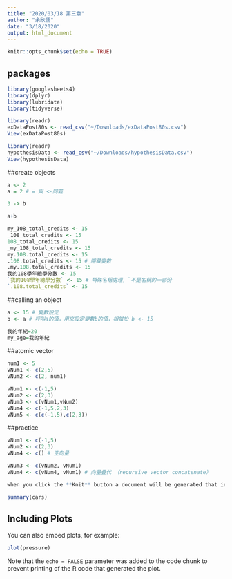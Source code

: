 ```yaml
---
title: "2020/03/18 第三章"
author: "余欣儒"
date: "3/18/2020"
output: html_document
---
```


```r
knitr::opts_chunk$set(echo = TRUE)
```

## packages

```r
library(googlesheets4)
library(dplyr)
library(lubridate)
library(tidyverse)
```

```r
library(readr)
exDataPost80s <- read_csv("~/Downloads/exDataPost80s.csv")
View(exDataPost80s)
```


```r
library(readr)
hypothesisData <- read_csv("~/Downloads/hypothesisData.csv")
View(hypothesisData)
```
##create objects
```r
a <- 2
a = 2 # = 與 <-同義
```


```r
3 -> b
```

```r
a+b
```
```r
my_108_total_credits <- 15
_108_total_credits <- 15
108_total_credits <- 15
_my_108_total_credits <- 15
my.108.total_credits <- 15
.108.total_credits <- 15 # 隱藏變數
.my.108.total_credits <- 15
我的108學年總學分數 <- 15
`我的108學年總學分數` <- 15 # 特殊名稱處理，`不是名稱的一部份
`.108.total_credits` <- 15
```
##calling an object
```r
a <- 15 # 變數設定
b <- a # 呼叫a的值，用來設定變數b的值，相當於 b <- 15
```
```r
我的年紀=20
my_age=我的年紀
```

##atomic vector
```r
num1 <- 5
vNum1 <- c(2,5)
vNum2 <- c(2, num1)
```
```r
vNum1 <- c(-1,5)
vNum2 <- c(2,3)
vNum3 <- c(vNum1,vNum2)
vNum4 <- c(-1,5,2,3)
vNum5 <- c(c(-1,5),c(2,3))
```
##practice
```r
vNum1 <- c(-1,5)
vNum2 <- c(2,3)
vNum4 <- c() # 空向量
```


```r
vNum3 <- c(vNum2, vNum1)
vNum4 <- c(vNum4, vNum1) # 向量疊代 （recursive vector concatenate）
```


```r
when you click the **Knit** button a document will be generated that includes both content as well as the output of any embedded R code chunks within the document. You can embed an R code chunk like this:
```
```r
summary(cars)
```

## Including Plots

You can also embed plots, for example:

```r
plot(pressure)
```

Note that the `echo = FALSE` parameter was added to the code chunk to prevent printing of the R code that generated the plot.
